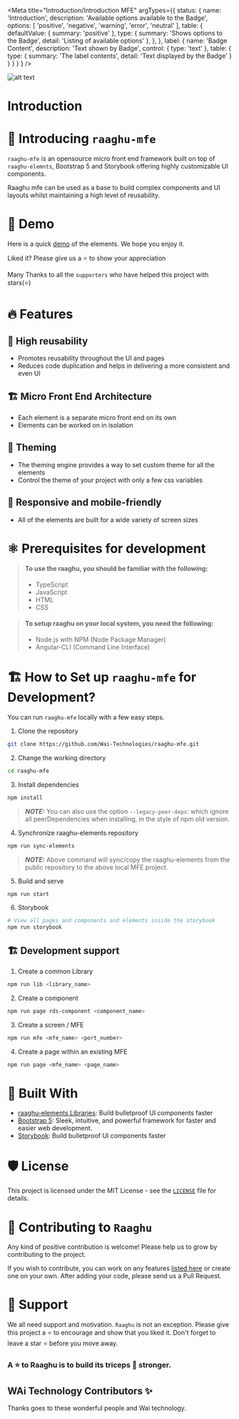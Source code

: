 
<Meta
  title="Introduction/Introduction MFE"
  argTypes={{
    status: {
      name: 'Introduction',
      description: 'Available options available to the Badge',
      options: [
        'positive',
        'negative',
        'warning',
        'error',
        'neutral'
      ],
      table: {
        defaultValue: {
          summary: 'positive'
        },
        type: {
          summary: 'Shows options to the Badge',
          detail: 'Listing of available options'
        },
      },
    },
    label: {
      name: 'Badge Content',
      description: 'Text shown by Badge',
      control: {
        type: 'text'
      },
      table: {
        type: {
          summary: 'The label contents',
          detail: 'Text displayed by the Badge'
        }
      }
    }
  }
}
  />

<style>{`

  .imageBorder {   
    width: 30%;
    float: right;
  }
  .align{
  text-align: center;
  }
  
`}</style>


<!-- ALL-CONTRIBUTORS-BADGE:START - Do not remove or modify this section -->
<!-- ALL-CONTRIBUTORS-BADGE:END -->

<p align="center" className="imageBorder">

![alt text][logo]

[logo]: https://github.com/Wai-Technologies/raaghu-elements/raw/main/raaghu_icon.png "Raaghu MFE"

</p>

# Introduction

# 👋 Introducing `raaghu-mfe` 

`raaghu-mfe` is an opensource micro front end framework built on top of `raaghu-elemnts`, Bootstrap 5 and Storybook offering highly customizable UI components.

Raaghu mfe can be used as a base to build complex components and UI layouts whilst maintaining a high level of reusability.

# 🚀 Demo
Here is a quick [demo](https://www.raaghu.io) of the elements. We hope you enjoy it.

Liked it? Please give us a ⭐️ to show your appreciation

Many Thanks to all the `supporters` who have helped this project with stars(⭐)

# 🔥 Features

## 🔢 High reusability
 - Promotes reusability throughout the UI and pages
 - Reduces code duplication and helps in delivering a more consistent and even UI

## 🏗️ Micro Front End Architecture
- Each element is a separate micro front end on its own
- Elements can be worked on in isolation

## 📢 Theming
- The theming engine provides a way to set custom theme for all the elements
- Control the theme of your project with only a few css variables

## 📱 Responsive and mobile-friendly
- All of the elements are built for a wide variety of screen sizes

# ⚛️ Prerequisites for development

> #### To use the raaghu, you should be familiar with the following:
> - TypeScript
> - JavaScript
> - HTML
> - CSS

> #### To setup raaghu on your local system, you need the following:
> - Node.js with NPM (Node Package Manager)
> - Angular-CLI (Command Line Interface)

# 🏗️ How to Set up `raaghu-mfe` for Development?
You can run `raaghu-mfe` locally with a few easy steps.

1. Clone the repository

```bash
git clone https://github.com/Wai-Technologies/raaghu-mfe.git
```

2. Change the working directory

```bash
cd raaghu-mfe
```

3. Install dependencies

```bash
npm install
```
> **_NOTE:_** You can also use the option ```--legacy-peer-deps```: which ignore all peerDependencies when installing, in the style of npm old version.

4. Synchronize raaghu-elements repository

```bash
npm run sync-elements
```
> **_NOTE:_** Above command will sync/copy the raaghu-elements from the public repository to the above local MFE project.

5. Build and serve

```bash
npm run start
```

6. Storybook

```bash
# View all pages and components and elements inside the storybook
npm run storybook 
```

## 🏗️ Development support

1. Create a common Library

```bash
npm run lib <library_name>
```

2. Create a component

```bash
npm run page rds-component <component_name>
```

3. Create a screen / MFE

```bash
npm run mfe <mfe_name> <port_number>
```

4. Create a page within an existing MFE

```bash
npm run page <mfe_name> <page_name>
```

# 🍔 Built With
- [raaghu-elements Libraries](https://www.npmjs.com/package/rds-elements): Build bulletproof UI components faster
- [Bootstrap 5](https://bootstrap.com/): Sleek, intuitive, and powerful framework for faster and easier web development.
- [Storybook](https://storybook.js.org/): Build bulletproof UI components faster

# 🛡️ License
This project is licensed under the MIT License - see the [`LICENSE`](LICENSE) file for details.


# 🤝 Contributing to `Raaghu`
Any kind of positive contribution is welcome! Please help us to grow by contributing to the project.

If you wish to contribute, you can work on any features [listed here](https://github.com/Wai-Technologies/raaghu-elements#-upcoming-features) or create one on your own. After adding your code, please send us a Pull Request.  

# 🙏 Support

We all need support and motivation. `Raaghu` is not an exception. Please give this project a ⭐️ to encourage and show that you liked it. Don't forget to leave a star ⭐️ before you move away.

<h3 className="align">
A ⭐️ to <b>Raaghu</b> is to build its triceps 💪 stronger.
</h3>

## WAi Technology Contributors ✨

Thanks goes to these wonderful people and Wai technology.
